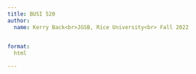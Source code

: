 ```yaml
---
title: BUSI 520
author:
  name: Kerry Back<br>JGSB, Rice University<br> Fall 2022
 

format:
  html

---
```

